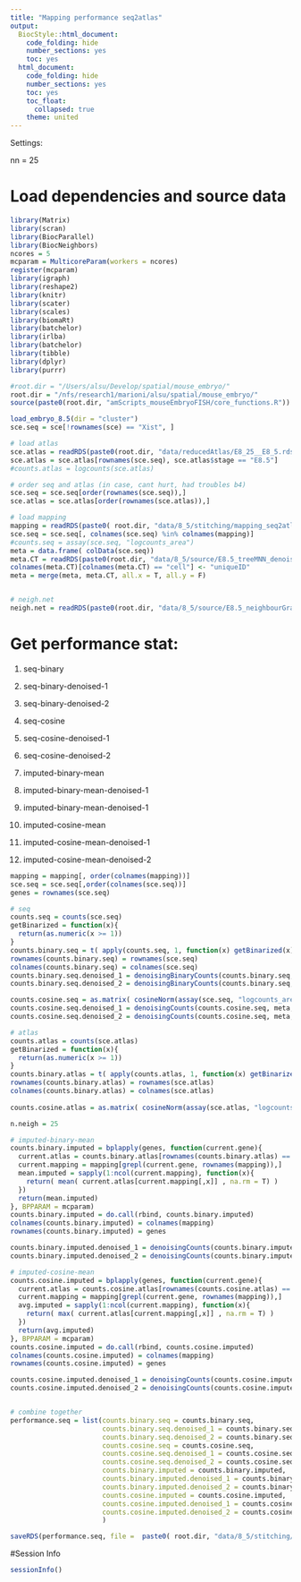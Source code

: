 ```yaml
---
title: "Mapping performance seq2atlas"
output:
  BiocStyle::html_document:
    code_folding: hide
    number_sections: yes
    toc: yes  
  html_document:
    code_folding: hide
    number_sections: yes
    toc: yes
    toc_float:
      collapsed: true
    theme: united
---
```


Settings:

nn = 25

# Load dependencies and source data

```r

library(Matrix)
library(scran)
library(BiocParallel)
library(BiocNeighbors)
ncores = 5
mcparam = MulticoreParam(workers = ncores)
register(mcparam)
library(igraph)
library(reshape2)
library(knitr)
library(scater)
library(scales)
library(biomaRt)
library(batchelor)
library(irlba)
library(batchelor)
library(tibble)
library(dplyr)
library(purrr)

#root.dir = "/Users/alsu/Develop/spatial/mouse_embryo/"
root.dir = "/nfs/research1/marioni/alsu/spatial/mouse_embryo/"
source(paste0(root.dir, "amScripts_mouseEmbryoFISH/core_functions.R"))

load_embryo_8.5(dir = "cluster")
sce.seq = sce[!rownames(sce) == "Xist", ]

# load atlas 
sce.atlas = readRDS(paste0(root.dir, "data/reducedAtlas/E8_25__E8_5.rds"))
sce.atlas = sce.atlas[rownames(sce.seq), sce.atlas$stage == "E8.5"]
#counts.atlas = logcounts(sce.atlas)

# order seq and atlas (in case, cant hurt, had troubles b4)
sce.seq = sce.seq[order(rownames(sce.seq)),]
sce.atlas = sce.atlas[order(rownames(sce.atlas)),]

# load mapping
mapping = readRDS(paste0( root.dir, "data/8_5/stitching/mapping_seq2atlas_embryo1z2.rds"))
sce.seq = sce.seq[, colnames(sce.seq) %in% colnames(mapping)]
#counts.seq = assay(sce.seq, "logcounts_area")
meta = data.frame( colData(sce.seq))
meta.CT = readRDS(paste0(root.dir, "data/8_5/source/E8.5_treeMNN_denoised.Rds"))
colnames(meta.CT)[colnames(meta.CT) == "cell"] <- "uniqueID"
meta = merge(meta, meta.CT, all.x = T, all.y = F)


# neigh.net
neigh.net = readRDS(paste0(root.dir, "data/8_5/source/E8.5_neighbourGraph_1.3.Rds"))

```


# Get performance stat:

1) seq-binary

2) seq-binary-denoised-1

3) seq-binary-denoised-2

4) seq-cosine

5) seq-cosine-denoised-1

6) seq-cosine-denoised-2

7) imputed-binary-mean

8) imputed-binary-mean-denoised-1

9) imputed-binary-mean-denoised-1

10) imputed-cosine-mean

11) imputed-cosine-mean-denoised-1

12) imputed-cosine-mean-denoised-2

```r

mapping = mapping[, order(colnames(mapping))]
sce.seq = sce.seq[,order(colnames(sce.seq))]
genes = rownames(sce.seq)

# seq
counts.seq = counts(sce.seq)
getBinarized = function(x){
  return(as.numeric(x >= 1))  
}
counts.binary.seq = t( apply(counts.seq, 1, function(x) getBinarized(x)) )
rownames(counts.binary.seq) = rownames(sce.seq)
colnames(counts.binary.seq) = colnames(sce.seq)
counts.binary.seq.denoised_1 = denoisingBinaryCounts(counts.binary.seq, meta, neigh.net, 1, mcparam)
counts.binary.seq.denoised_2 = denoisingBinaryCounts(counts.binary.seq, meta, neigh.net, 2, mcparam)

counts.cosine.seq = as.matrix( cosineNorm(assay(sce.seq, "logcounts_area")) )
counts.cosine.seq.denoised_1 = denoisingCounts(counts.cosine.seq, meta, neigh.net, 1, "mean", mcparam)
counts.cosine.seq.denoised_2 = denoisingCounts(counts.cosine.seq, meta, neigh.net, 2, "mean", mcparam)

# atlas
counts.atlas = counts(sce.atlas)
getBinarized = function(x){
  return(as.numeric(x >= 1))  
}
counts.binary.atlas = t( apply(counts.atlas, 1, function(x) getBinarized(x)) )
rownames(counts.binary.atlas) = rownames(sce.atlas)
colnames(counts.binary.atlas) = colnames(sce.atlas)
  
counts.cosine.atlas = as.matrix( cosineNorm(assay(sce.atlas, "logcounts")) )

n.neigh = 25

# imputed-binary-mean
counts.binary.imputed = bplapply(genes, function(current.gene){
  current.atlas = counts.binary.atlas[rownames(counts.binary.atlas) == current.gene,]
  current.mapping = mapping[grepl(current.gene, rownames(mapping)),]
  mean.imputed = sapply(1:ncol(current.mapping), function(x){
    return( mean( current.atlas[current.mapping[,x]] , na.rm = T) )
  })
  return(mean.imputed)
}, BPPARAM = mcparam)
counts.binary.imputed = do.call(rbind, counts.binary.imputed)
colnames(counts.binary.imputed) = colnames(mapping)
rownames(counts.binary.imputed) = genes

counts.binary.imputed.denoised_1 = denoisingCounts(counts.binary.imputed, meta, neigh.net, 1, "mean", mcparam)
counts.binary.imputed.denoised_2 = denoisingCounts(counts.binary.imputed, meta, neigh.net, 2, "mean", mcparam)

# imputed-cosine-mean
counts.cosine.imputed = bplapply(genes, function(current.gene){
  current.atlas = counts.cosine.atlas[rownames(counts.cosine.atlas) == current.gene,]
  current.mapping = mapping[grepl(current.gene, rownames(mapping)),]
  avg.imputed = sapply(1:ncol(current.mapping), function(x){
    return( max( current.atlas[current.mapping[,x]] , na.rm = T) )
  })
  return(avg.imputed)
}, BPPARAM = mcparam)
counts.cosine.imputed = do.call(rbind, counts.cosine.imputed)
colnames(counts.cosine.imputed) = colnames(mapping)
rownames(counts.cosine.imputed) = genes

counts.cosine.imputed.denoised_1 = denoisingCounts(counts.cosine.imputed, meta, neigh.net, 1, "mean", mcparam)
counts.cosine.imputed.denoised_2 = denoisingCounts(counts.cosine.imputed, meta, neigh.net, 2, "mean", mcparam)


# combine together
performance.seq = list(counts.binary.seq = counts.binary.seq,
                       counts.binary.seq.denoised_1 = counts.binary.seq.denoised_1,
                       counts.binary.seq.denoised_2 = counts.binary.seq.denoised_2, 
                       counts.cosine.seq = counts.cosine.seq,
                       counts.cosine.seq.denoised_1 = counts.cosine.seq.denoised_1,
                       counts.cosine.seq.denoised_2 = counts.cosine.seq.denoised_2,
                       counts.binary.imputed = counts.binary.imputed,
                       counts.binary.imputed.denoised_1 = counts.binary.imputed.denoised_1,
                       counts.binary.imputed.denoised_2 = counts.binary.imputed.denoised_2,
                       counts.cosine.imputed = counts.cosine.imputed,
                       counts.cosine.imputed.denoised_1 = counts.cosine.imputed.denoised_1,
                       counts.cosine.imputed.denoised_2 = counts.cosine.imputed.denoised_2
                       )

saveRDS(performance.seq, file =  paste0( root.dir, "data/8_5/stitching/performance_binary_seq2atlas_embryo1z2.rds"))

```


#Session Info

```r

sessionInfo()

```
